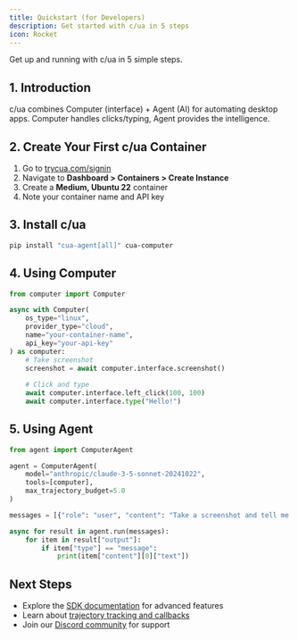 ```yaml
---
title: Quickstart (for Developers)
description: Get started with c/ua in 5 steps
icon: Rocket
---
```


Get up and running with c/ua in 5 simple steps.

## 1. Introduction

c/ua combines Computer (interface) + Agent (AI) for automating desktop apps. Computer handles clicks/typing, Agent provides the intelligence.

## 2. Create Your First c/ua Container

1. Go to [trycua.com/signin](https://www.trycua.com/signin)
2. Navigate to **Dashboard > Containers > Create Instance**
3. Create a **Medium, Ubuntu 22** container
4. Note your container name and API key

## 3. Install c/ua

```bash
pip install "cua-agent[all]" cua-computer
```

## 4. Using Computer

```python
from computer import Computer

async with Computer(
    os_type="linux",
    provider_type="cloud", 
    name="your-container-name",
    api_key="your-api-key"
) as computer:
    # Take screenshot
    screenshot = await computer.interface.screenshot()
    
    # Click and type
    await computer.interface.left_click(100, 100)
    await computer.interface.type("Hello!")
```

## 5. Using Agent

```python
from agent import ComputerAgent

agent = ComputerAgent(
    model="anthropic/claude-3-5-sonnet-20241022",
    tools=[computer],
    max_trajectory_budget=5.0
)

messages = [{"role": "user", "content": "Take a screenshot and tell me what you see"}]

async for result in agent.run(messages):
    for item in result["output"]:
        if item["type"] == "message":
            print(item["content"][0]["text"])
```

## Next Steps

- Explore the [SDK documentation](/docs/sdk) for advanced features
- Learn about [trajectory tracking and callbacks](/docs/concepts)
- Join our [Discord community](https://discord.com/invite/mVnXXpdE85) for support
